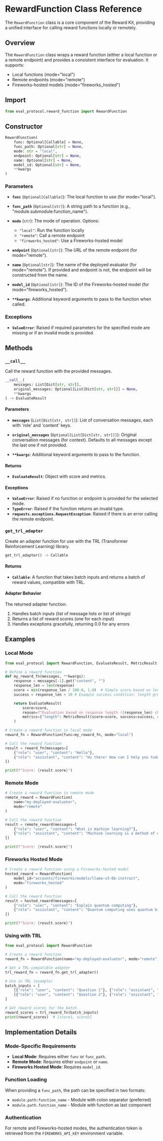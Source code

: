 # RewardFunction Class Reference

The `RewardFunction` class is a core component of the Reward Kit, providing a unified interface for calling reward functions locally or remotely.

## Overview

The `RewardFunction` class wraps a reward function (either a local function or a remote endpoint) and provides a consistent interface for evaluation. It supports:

- Local functions (mode="local")
- Remote endpoints (mode="remote")
- Fireworks-hosted models (mode="fireworks_hosted")

## Import

```python
from eval_protocol.reward_function import RewardFunction
```

## Constructor

```python
RewardFunction(
    func: Optional[Callable] = None,
    func_path: Optional[str] = None,
    mode: str = "local",
    endpoint: Optional[str] = None,
    name: Optional[str] = None,
    model_id: Optional[str] = None,
    **kwargs
)
```

### Parameters

- **`func`** (`Optional[Callable]`): The local function to use (for mode="local").

- **`func_path`** (`Optional[str]`): A string path to a function (e.g., "module.submodule:function_name").

- **`mode`** (`str`): The mode of operation. Options:
  - `"local"`: Run the function locally
  - `"remote"`: Call a remote endpoint
  - `"fireworks_hosted"`: Use a Fireworks-hosted model

- **`endpoint`** (`Optional[str]`): The URL of the remote endpoint (for mode="remote").

- **`name`** (`Optional[str]`): The name of the deployed evaluator (for mode="remote").
  If provided and endpoint is not, the endpoint will be constructed from the name.

- **`model_id`** (`Optional[str]`): The ID of the Fireworks-hosted model (for mode="fireworks_hosted").

- **`**kwargs`**: Additional keyword arguments to pass to the function when called.

### Exceptions

- **`ValueError`**: Raised if required parameters for the specified mode are missing or if an invalid mode is provided.

## Methods

### `__call__`

Call the reward function with the provided messages.

```python
__call__(
    messages: List[Dict[str, str]],
    original_messages: Optional[List[Dict[str, str]]] = None,
    **kwargs
) -> EvaluateResult
```

#### Parameters

- **`messages`** (`List[Dict[str, str]]`): List of conversation messages, each with 'role' and 'content' keys.

- **`original_messages`** (`Optional[List[Dict[str, str]]]`): Original conversation messages (for context).
  Defaults to all messages except the last one if not provided.

- **`**kwargs`**: Additional keyword arguments to pass to the function.

#### Returns

- **`EvaluateResult`**: Object with score and metrics.

#### Exceptions

- **`ValueError`**: Raised if no function or endpoint is provided for the selected mode.
- **`TypeError`**: Raised if the function returns an invalid type.
- **`requests.exceptions.RequestException`**: Raised if there is an error calling the remote endpoint.

### `get_trl_adapter`

Create an adapter function for use with the TRL (Transformer Reinforcement Learning) library.

```python
get_trl_adapter() -> Callable
```

#### Returns

- **`Callable`**: A function that takes batch inputs and returns a batch of reward values, compatible with TRL.

#### Adapter Behavior

The returned adapter function:
1. Handles batch inputs (list of message lists or list of strings)
2. Returns a list of reward scores (one for each input)
3. Handles exceptions gracefully, returning 0.0 for any errors

## Examples

### Local Mode

```python
from eval_protocol import RewardFunction, EvaluateResult, MetricResult

# Define a reward function
def my_reward_fn(messages, **kwargs):
    response = messages[-1].get("content", "")
    response_len = len(response)
    score = min(response_len / 100.0, 1.0)  # Simple score based on length
    success = response_len > 10 # Example success condition: length greater than 10

    return EvaluateResult(
        score=score,
        reason=f"Evaluation based on response length ({response_len} characters).",
        metrics={"length": MetricResult(score=score, success=success, reason=f"Length: {response_len}")}
    )

# Create a reward function in local mode
reward_fn = RewardFunction(func=my_reward_fn, mode="local")

# Call the reward function
result = reward_fn(messages=[
    {"role": "user", "content": "Hello"},
    {"role": "assistant", "content": "Hi there! How can I help you today?"}
])

print(f"Score: {result.score}")
```

### Remote Mode

```python
# Create a reward function in remote mode
remote_reward = RewardFunction(
    name="my-deployed-evaluator",
    mode="remote"
)

# Call the reward function
result = remote_reward(messages=[
    {"role": "user", "content": "What is machine learning?"},
    {"role": "assistant", "content": "Machine learning is a method of data analysis..."}
])

print(f"Score: {result.score}")
```

### Fireworks Hosted Mode

```python
# Create a reward function using a Fireworks-hosted model
hosted_reward = RewardFunction(
    model_id="accounts/fireworks/models/llama-v3-8b-instruct",
    mode="fireworks_hosted"
)

# Call the reward function
result = hosted_reward(messages=[
    {"role": "user", "content": "Explain quantum computing"},
    {"role": "assistant", "content": "Quantum computing uses quantum bits or qubits..."}
])

print(f"Score: {result.score}")
```

### Using with TRL

```python
from eval_protocol import RewardFunction

# Create a reward function
reward_fn = RewardFunction(name="my-deployed-evaluator", mode="remote")

# Get a TRL-compatible adapter
trl_reward_fn = reward_fn.get_trl_adapter()

# Use in TRL (example)
batch_inputs = [
    [{"role": "user", "content": "Question 1"}, {"role": "assistant", "content": "Answer 1"}],
    [{"role": "user", "content": "Question 2"}, {"role": "assistant", "content": "Answer 2"}]
]

# Get reward scores for the batch
reward_scores = trl_reward_fn(batch_inputs)
print(reward_scores)  # [score1, score2]
```

## Implementation Details

### Mode-Specific Requirements

- **Local Mode**: Requires either `func` or `func_path`.
- **Remote Mode**: Requires either `endpoint` or `name`.
- **Fireworks Hosted Mode**: Requires `model_id`.

### Function Loading

When providing a `func_path`, the path can be specified in two formats:
- `module.path:function_name` - Module with colon separator (preferred)
- `module.path.function_name` - Module with function as last component

### Authentication

For remote and Fireworks-hosted modes, the authentication token is retrieved from the `FIREWORKS_API_KEY` environment variable.
